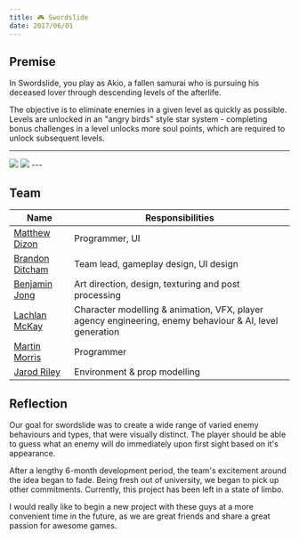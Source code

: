 ```yaml
---
title: 🎮 Swordslide
date: 2017/06/01
---
```



## Premise

In Swordslide, you play as Akio, a fallen samurai who is pursuing his deceased
lover through descending levels of the afterlife.

The objective is to eliminate enemies in a given level as quickly as possible.
Levels are unlocked in an "angry birds" style star system - completing bonus
challenges in a level unlocks more soul points, which are required to unlock
subsequent levels.

---

<Image src="swordslide-screenshot.png" />
<Image src="swordslide-benchmark.png" />

<Vimeo id="427022411" loop autoplay />
<Vimeo id="427023720" loop />
<Vimeo id="427024115" loop />
<Vimeo id="427023401" loop />
---

## Team

| Name                                                                 | Responsibilities                                                                                        |
| -------------------------------------------------------------------- | ------------------------------------------------------------------------------------------------------- |
| [Matthew Dizon](https://matthewdizon.artstation.com/programming)     | Programmer, UI                                                                                          |
| [Brandon Ditcham](https://www.linkedin.com/in/brandonditcham/)       | Team lead, gameplay design, UI design                                                                   |
| [Benjamin Jong](https://www.behance.net/benjaminjong)                | Art direction, design, texturing and post processing                                                    |
| [Lachlan McKay](http://lachlanmckay.com/about)                       | Character modelling & animation, VFX, player agency engineering, enemy behaviour & AI, level generation |
| [Martin Morris](https://www.linkedin.com/in/martin-morris-88b241a6/) | Programmer                                                                                              |
| [Jarod Riley](https://www.facebook.com/jarod.riley.3)                | Environment & prop modelling                                                                            |

## Reflection

Our goal for swordslide was to create a wide range of varied enemy behaviours
and types, that were visually distinct. The player should be able to guess
what an enemy will do immediately upon first sight based on it's appearance.

After a lengthy 6-month development period, the team's excitement around the
idea began to fade. Being fresh out of university, we began to pick up other
commitments. Currently, this project has been left in a state of limbo.

I would really like to begin a new project with these guys at a more
convenient time in the future, as we are great friends and share a great
passion for awesome games.
